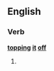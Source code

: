 ==English==

===Verb===
'''[[topping]] [[it]] [[off]]'''

# {{present participle of|[[top it all off]]}}
